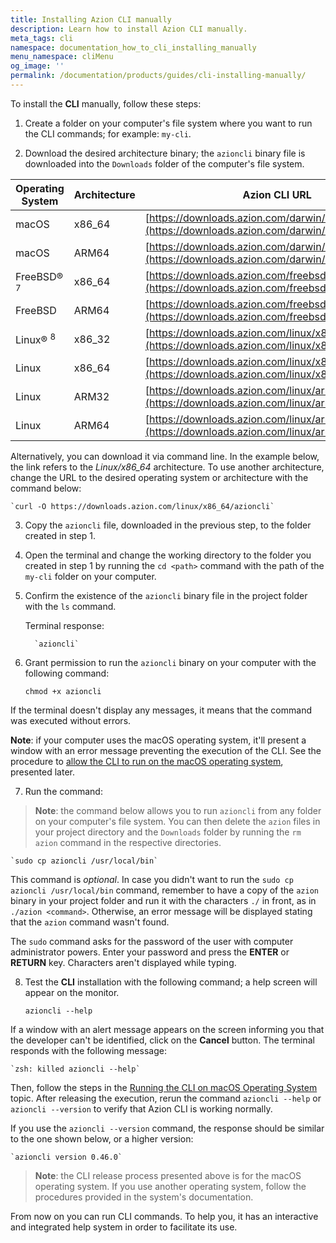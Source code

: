 ```yaml
---
title: Installing Azion CLI manually
description: Learn how to install Azion CLI manually.
meta_tags: cli
namespace: documentation_how_to_cli_installing_manually
menu_namespace: cliMenu
og_image: ''
permalink: /documentation/products/guides/cli-installing-manually/
---
```


To install the **CLI** manually, follow these steps:

1. Create a folder on your computer's file system where you want to run the CLI commands; for example: `my-cli`.

2. Download the desired architecture binary; the `azioncli` binary file is downloaded into the `Downloads` folder of the computer's file system.

| Operating System | Architecture | Azion CLI URL |
| --- | --- | --- |
| macOS | x86_64 | [https://downloads.azion.com/darwin/x86_64/azion](https://downloads.azion.com/darwin/x86_64/azioncli) |
| macOS | ARM64 | [https://downloads.azion.com/darwin/arm64/azion](https://downloads.azion.com/darwin/arm64/azioncli) |
| FreeBSD&reg; <sup>7</sup> | x86_64 | [https://downloads.azion.com/freebsd/x86_64/azion](https://downloads.azion.com/freebsd/x86_64/azioncli) |
| FreeBSD | ARM64 | [https://downloads.azion.com/freebsd/arm64/azion](https://downloads.azion.com/freebsd/arm64/azioncli) |
| Linux&reg; <sup>8</sup>   | x86_32 | [https://downloads.azion.com/linux/x86_32/azion](https://downloads.azion.com/linux/x86_32/azioncli) |
| Linux | x86_64 | [https://downloads.azion.com/linux/x86_64/azion](https://downloads.azion.com/linux/x86_64/azioncli) |
| Linux | ARM32 | [https://downloads.azion.com/linux/arm32/azion](https://downloads.azion.com/linux/arm32/azioncli) |
| Linux | ARM64 | [https://downloads.azion.com/linux/arm64/azion](https://downloads.azion.com/linux/arm64/azioncli) |

Alternatively, you can download it via command line. In the example below, the link refers to the *Linux/x86_64* architecture. To use another architecture, change the URL to the desired operating system or architecture with the command below:

    `curl -O https://downloads.azion.com/linux/x86_64/azioncli`

3. Copy the `azioncli` file, downloaded in the previous step, to the folder created in step 1.
4. Open the terminal and change the working directory to the folder you created in step 1 by running the `cd <path>` command with the path of the `my-cli` folder on your computer.
5. Confirm the existence of the `azioncli` binary file in the project folder with the `ls` command.

     Terminal response:

         `azioncli`

6. Grant permission to run the `azioncli` binary on your computer with the following command:

    `chmod +x azioncli`

If the terminal doesn't display any messages, it means that the command was executed without errors.

**Note**: if your computer uses the macOS operating system, it'll present a window with an error message preventing the execution of the CLI. See the procedure to [allow the CLI to run on the macOS operating system](/en/documentation/products/guides/cli-running-macos/), presented later.

7. Run the command:

> **Note**: the command below allows you to run `azioncli` from any folder on your computer's file system. You can then delete the `azion` files in your project directory and the `Downloads` folder by running the `rm azion` command in the respective directories.

    `sudo cp azioncli /usr/local/bin`
  
This command is *optional*. In case you didn't want to run the `sudo cp azioncli /usr/local/bin` command, remember to have a copy of the `azion` binary in your project folder and run it with the characters `./` in front, as in `./azion <command>`. Otherwise, an error message will be displayed stating that the `azion` command wasn't found.
    
The `sudo` command asks for the password of the user with computer administrator powers. Enter your password and press the **ENTER** or **RETURN** key. Characters aren't displayed while typing.

8. Test the **CLI** installation with the following command; a help screen will appear on the monitor.

    `azioncli --help`

If a window with an alert message appears on the screen informing you that the developer can't be identified, click on the **Cancel** button. The terminal responds with the following message:

    `zsh: killed azioncli --help`

Then, follow the steps in the [Running the CLI on macOS Operating System](/en/documentation/products/guides/cli-running-macos/) topic. After releasing the execution, rerun the command `azioncli --help` or `azioncli --version` to verify that Azion CLI is working normally.

If you use the `azioncli --version` command, the response should be similar to the one shown below, or a higher version:

    `azioncli version 0.46.0`

> **Note**: the CLI release process presented above is for the macOS operating system. If you use another operating system, follow the procedures provided in the system's documentation.

From now on you can run CLI commands. To help you, it has an interactive and integrated help system in order to facilitate its use.




